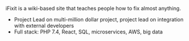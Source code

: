 iFixit is a wiki-based site that teaches people how to fix almost anything.
- Project Lead on multi-million dollar project, project lead on integration with external developers
- Full stack: PHP 7.4, React, SQL, microservices, AWS, big data